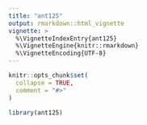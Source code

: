 ```yaml
---
title: "ant125"
output: rmarkdown::html_vignette
vignette: >
  %\VignetteIndexEntry{ant125}
  %\VignetteEngine{knitr::rmarkdown}
  %\VignetteEncoding{UTF-8}
---
```


```r
knitr::opts_chunk$set(
  collapse = TRUE,
  comment = "#>"
)
```

```r
library(ant125)
```
